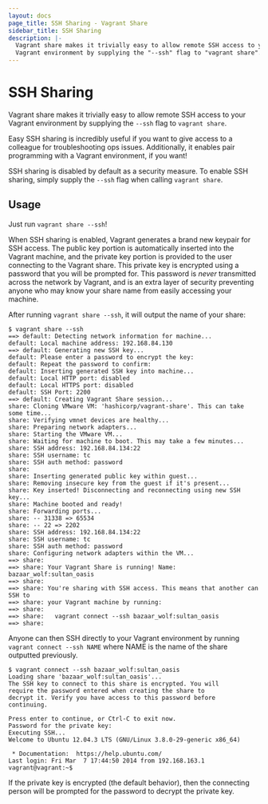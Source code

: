 ```yaml
---
layout: docs
page_title: SSH Sharing - Vagrant Share
sidebar_title: SSH Sharing
description: |-
  Vagrant share makes it trivially easy to allow remote SSH access to your
  Vagrant environment by supplying the "--ssh" flag to "vagrant share".
---
```


# SSH Sharing

Vagrant share makes it trivially easy to allow remote SSH access to your
Vagrant environment by supplying the `--ssh` flag to `vagrant share`.

Easy SSH sharing is incredibly useful if you want to give access to
a colleague for troubleshooting ops issues. Additionally, it enables
pair programming with a Vagrant environment, if you want!

SSH sharing is disabled by default as a security measure. To enable
SSH sharing, simply supply the `--ssh` flag when calling `vagrant share`.

## Usage

Just run `vagrant share --ssh`!

When SSH sharing is enabled, Vagrant generates a brand new keypair for
SSH access. The public key portion is automatically inserted
into the Vagrant machine, and the private key portion is provided to the
user connecting to the Vagrant share. This private key is encrypted using
a password that you will be prompted for. This password is _never_ transmitted
across the network by Vagrant, and is an extra layer of security preventing
anyone who may know your share name from easily accessing your machine.

After running `vagrant share --ssh`, it will output the name of your share:

```shell-session
$ vagrant share --ssh
==> default: Detecting network information for machine...
default: Local machine address: 192.168.84.130
==> default: Generating new SSH key...
default: Please enter a password to encrypt the key:
default: Repeat the password to confirm:
default: Inserting generated SSH key into machine...
default: Local HTTP port: disabled
default: Local HTTPS port: disabled
default: SSH Port: 2200
==> default: Creating Vagrant Share session...
share: Cloning VMware VM: 'hashicorp/vagrant-share'. This can take some time...
share: Verifying vmnet devices are healthy...
share: Preparing network adapters...
share: Starting the VMware VM...
share: Waiting for machine to boot. This may take a few minutes...
share: SSH address: 192.168.84.134:22
share: SSH username: tc
share: SSH auth method: password
share:
share: Inserting generated public key within guest...
share: Removing insecure key from the guest if it's present...
share: Key inserted! Disconnecting and reconnecting using new SSH key...
share: Machine booted and ready!
share: Forwarding ports...
share: -- 31338 => 65534
share: -- 22 => 2202
share: SSH address: 192.168.84.134:22
share: SSH username: tc
share: SSH auth method: password
share: Configuring network adapters within the VM...
==> share:
==> share: Your Vagrant Share is running! Name: bazaar_wolf:sultan_oasis
==> share:
==> share: You're sharing with SSH access. This means that another can SSH to
==> share: your Vagrant machine by running:
==> share:
==> share:   vagrant connect --ssh bazaar_wolf:sultan_oasis
==> share:
```

Anyone can then SSH directly to your Vagrant environment by running
`vagrant connect --ssh NAME` where NAME is the name of the share outputted
previously.

```shell-session
$ vagrant connect --ssh bazaar_wolf:sultan_oasis
Loading share 'bazaar_wolf:sultan_oasis'...
The SSH key to connect to this share is encrypted. You will
require the password entered when creating the share to
decrypt it. Verify you have access to this password before
continuing.

Press enter to continue, or Ctrl-C to exit now.
Password for the private key:
Executing SSH...
Welcome to Ubuntu 12.04.3 LTS (GNU/Linux 3.8.0-29-generic x86_64)

 * Documentation:  https://help.ubuntu.com/
Last login: Fri Mar  7 17:44:50 2014 from 192.168.163.1
vagrant@vagrant:~$
```

If the private key is encrypted (the default behavior), then the connecting
person will be prompted for the password to decrypt the private key.
